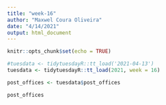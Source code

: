```yaml
---
title: "week-16"
author: "Maxwel Coura Oliveira"
date: "4/14/2021"
output: html_document
---
```


```r
knitr::opts_chunk$set(echo = TRUE)
```

```r
#tuesdata <- tidytuesdayR::tt_load('2021-04-13')
tuesdata <- tidytuesdayR::tt_load(2021, week = 16)
```


```r
post_offices <- tuesdata$post_offices
```

```r
post_offices 
```


